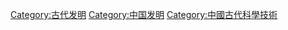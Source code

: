 [[Category:古代发明|Category:古代发明]]
[[Category:中国发明|Category:中国发明]]
[[Category:中國古代科學技術|Category:中國古代科學技術]]